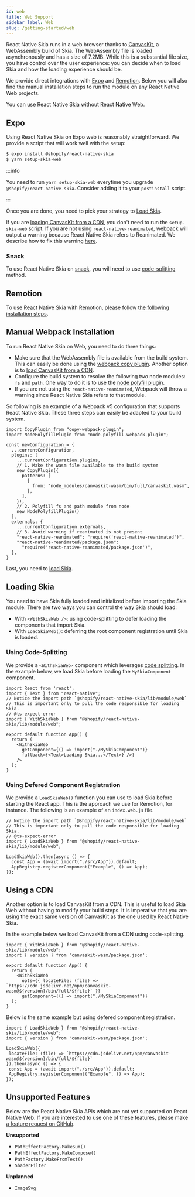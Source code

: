 ```yaml
---
id: web
title: Web Support
sidebar_label: Web
slug: /getting-started/web
---
```



React Native Skia runs in a web browser thanks to [CanvasKit](https://skia.org/docs/user/modules/canvaskit/), a WebAssembly build of Skia.
The WebAssembly file is loaded asynchronously and has a size of 7.2MB.
While this is a substantial file size, you have control over the user experience: you can decide when to load Skia and how the loading experience should be.

We provide direct integrations with [Expo](#Expo) and [Remotion](#Remotion).
Below you will also find the manual installation steps to run the module on any React Native Web projects.

You can use React Native Skia without React Native Web.

## Expo

Using React Native Skia on Expo web is reasonably straightforward.
We provide a script that will work well with the setup:
```bash
$ expo install @shopify/react-native-skia
$ yarn setup-skia-web
```

:::info

You need to run `yarn setup-skia-web` everytime you upgrade `@shopify/react-native-skia`.
Consider adding it to your `postinstall` script.

:::

Once you are done, you need to pick your strategy to [Load Skia](#loading-skia).

If you are [loading CanvasKit from a CDN](#using-a-cdn), you don't need to run the `setup-skia-web` script. If you are not using `react-native-reanimated`, webpack will output a warning because React Native Skia refers to Reanimated. We describe how to fix this warning [here](#manual-webpack-installation).

### Snack

To use React Native Skia on [snack](https://snack.expo.dev/), you will need to use [code-splitting](#using-code-splitting) method.


<Snack id="@wcandillon/hello-snack" />


## Remotion

To use React Native Skia with Remotion, please follow [the following installation steps](https://remotion.dev/skia).

## Manual Webpack Installation

To run React Native Skia on Web, you need to do three things:
* Make sure that the WebAssembly file is available from the build system. This can easily be done using the [webpack copy plugin](https://webpack.js.org/plugins/copy-webpack-plugin/). Another option is to [load CanvasKit from a CDN](#using-a-cdn).
* Configure the build system to resolve the following two node modules: `fs` and `path`. One way to do it is to use the [node polyfill plugin](https://www.npmjs.com/package/node-polyfill-webpack-plugin).
* If you are not using the `react-native-reanimated`, Webpack will throw a warning since React Native Skia refers to that module.

So following is an example of a Webpack v5 configuration that supports React Native Skia.
These three steps can easily be adapted to your build system.

```tsx
import CopyPlugin from "copy-webpack-plugin";
import NodePolyfillPlugin from "node-polyfill-webpack-plugin";

const newConfiguration = {
  ...currentConfiguration,
  plugins: [
    ...currentConfiguration.plugins,
    // 1. Make the wasm file available to the build system
    new CopyPlugin({
      patterns: [
        {
          from: "node_modules/canvaskit-wasm/bin/full/canvaskit.wasm",
        },
      ],
    }),
    // 2. Polyfill fs and path module from node
    new NodePolyfillPlugin()
  ],
  externals: {
    ...currentConfiguration.externals,
    // 3. Avoid warning if reanimated is not present
    "react-native-reanimated": "require('react-native-reanimated')",
    "react-native-reanimated/package.json":
      "require('react-native-reanimated/package.json')",
  },
}
```

Last, you need to [load Skia](#loading-skia).

## Loading Skia

You need to have Skia fully loaded and initialized before importing the Skia module.
There are two ways you can control the way Skia should load:
* With `<WithSkiaWeb />`: using code-splitting to defer loading the components that import Skia.
* With `LoadSkiaWeb()`: deferring the root component registration until Skia is loaded.

### Using Code-Splitting

We provide a `<WithSkiaWeb>` component which leverages [code splitting](https://reactjs.org/docs/code-splitting.html). In the example below, we load Skia before loading the `MySkiaComponent` component. 

```tsx
import React from 'react';
import { Text } from "react-native";
// Notice the import path `@shopify/react-native-skia/lib/module/web`
// This is important only to pull the code responsible for loading Skia.
// @ts-expect-error
import { WithSkiaWeb } from "@shopify/react-native-skia/lib/module/web";

export default function App() {
  return (
    <WithSkiaWeb
      getComponent={() => import("./MySkiaComponent")}
      fallback={<Text>Loading Skia...</Text>} />}
    />
  );
}
```

### Using Defered Component Registration

We provide a `LoadSkiaWeb()` function you can use to load Skia before starting the React app.
This is the approach we use for Remotion, for instance.
The following is an example of an `index.web.js` file.

```tsx
// Notice the import path `@shopify/react-native-skia/lib/module/web`
// This is important only to pull the code responsible for loading Skia.
// @ts-expect-error
import { LoadSkiaWeb } from "@shopify/react-native-skia/lib/module/web";

LoadSkiaWeb().then(async () => {
  const App = (await import("./src/App")).default;
  AppRegistry.registerComponent("Example", () => App);
});
```

## Using a CDN

Another option is to load CanvasKit from a CDN.
This is useful to load Skia Web without having to modify your build steps.
It is imperative that you are using the exact same version of CanvasKit as the one used by React Native Skia.

In the example below we load CanvasKit from a CDN using code-splitting.

```tsx
import { WithSkiaWeb } from "@shopify/react-native-skia/lib/module/web";
import { version } from 'canvaskit-wasm/package.json';

export default function App() {
  return (
    <WithSkiaWeb
      opts={{ locateFile: (file) => `https://cdn.jsdelivr.net/npm/canvaskit-wasm@${version}/bin/full/${file}` }}
      getComponent={() => import("./MySkiaComponent")}
  );
}
```

Below is the same example but using defered component registration.
 
 ```tsx
import { LoadSkiaWeb } from "@shopify/react-native-skia/lib/module/web";
import { version } from 'canvaskit-wasm/package.json';

LoadSkiaWeb({
  locateFile: (file) => `https://cdn.jsdelivr.net/npm/canvaskit-wasm@${version}/bin/full/${file}`
}).then(async () => {
  const App = (await import("./src/App")).default;
  AppRegistry.registerComponent("Example", () => App);
});
```

## Unsupported Features

Below are the React Native Skia APIs which are not yet supported on React Native Web.
If you are interested to use one of these features, please make [a feature request on GitHub](https://github.com/Shopify/react-native-skia/issues/new/choose).

**Unsupported**

* `PathEffectFactory.MakeSum()`
* `PathEffectFactory.MakeCompose()`
* `PathFactory.MakeFromText()`
* `ShaderFilter`

**Unplanned**

* `ImageSvg`
